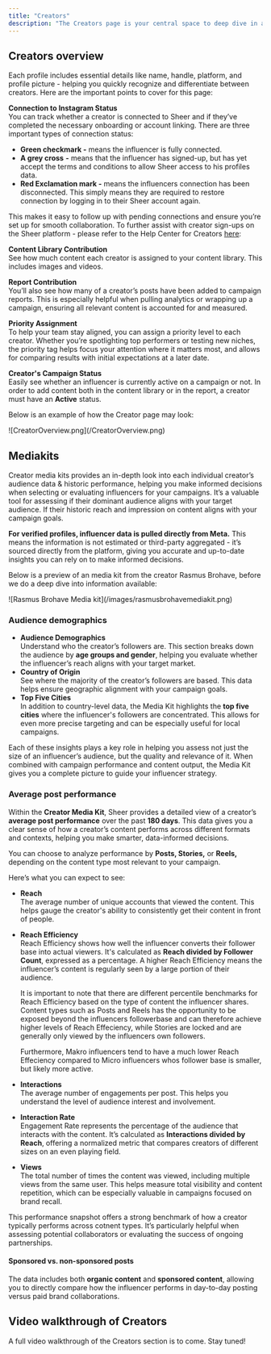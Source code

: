 ```yaml
---
title: "Creators"
description: "The Creators page is your central space to deep dive in all influencer data & estimated performance metrics related to your campaigns. It offers a overview of each creator - making it easier to manage collaborations."
---
```


## Creators overview

Each profile includes essential details like name, handle, platform, and profile picture - helping you quickly recognize and differentiate between creators. Here are the important points to cover for this page:

**Connection to Instagram Status**\
You can track whether a creator is connected to Sheer and if they’ve completed the necessary onboarding or account linking. There are three important types of connection status:

- **Green checkmark -** means the influencer is fully connected.
- **A grey cross** **-** means that the influencer has signed-up, but has yet accept the terms and conditions to allow Sheer access to his profiles data.
- **Red Exclamation mark -** means the influencers connection has been disconnected. This simply means they are required to restore connection by logging in to their Sheer account again.

This makes it easy to follow up with pending connections and ensure you’re set up for smooth collaboration. To further assist with creator sign-ups on the Sheer platform - please refer to the Help Center for Creators [here](https://help.sheer.dk/get-started/introduction):

**Content Library Contribution**\
See how much content each creator is assigned to your content library. This includes images and videos.

**Report Contribution**\
You’ll also see how many of a creator’s posts have been added to campaign reports. This is especially helpful when pulling analytics or wrapping up a campaign, ensuring all relevant content is accounted for and measured.

**Priority Assignment**\
To help your team stay aligned, you can assign a priority level to each creator. Whether you’re spotlighting top performers or testing new niches, the priority tag helps focus your attention where it matters most, and allows for comparing results with initial expectations at a later date.

**Creator's Campaign Status**\
Easily see whether an influencer is currently active on a campaign or not. In order to add content both in the content library or in the report, a creator must have an **Active** status.

Below is an example of how the Creator page may look:

<Frame>
  ![CreatorOverview.png](/CreatorOverview.png)
</Frame>

## Mediakits

Creator media kits provides an in-depth look into each individual creator’s audience data & historic performance, helping you make informed decisions when selecting or evaluating influencers for your campaigns. It’s a valuable tool for assessing if their dominant audience aligns with your target audience. If their historic reach and impression on content aligns with your campaign goals.

**For verified profiles, influencer data is pulled directly from Meta.** This means the information is not estimated or third-party aggregated - it’s sourced directly from the platform, giving you accurate and up-to-date insights you can rely on to make informed decisions.

Below is a preview of an media kit from the creator Rasmus Brohave, before we do a deep dive into information available:

<Frame>
  ![Rasmus Brohave Media kit](/images/rasmusbrohavemediakit.png)
</Frame>

### Audience demographics

- **Audience Demographics**\
  Understand who the creator’s followers are. This section breaks down the audience by **age groups and gender**, helping you evaluate whether the influencer’s reach aligns with your target market.
- **Country of Origin**\
  See where the majority of the creator’s followers are based. This data helps ensure geographic alignment with your campaign goals.
- **Top Five Cities**\
  In addition to country-level data, the Media Kit highlights the **top five cities** where the influencer's followers are concentrated. This allows for even more precise targeting and can be especially useful for local campaigns.

Each of these insights plays a key role in helping you assess not just the size of an influencer’s audience, but the quality and relevance of it. When combined with campaign performance and content output, the Media Kit gives you a complete picture to guide your influencer strategy.

### Average post performance

Within the **Creator Media Kit**, Sheer provides a detailed view of a creator’s **average post performance** over the past **180 days**. This data gives you a clear sense of how a creator’s content performs across different formats and contexts, helping you make smarter, data-informed decisions.

You can choose to analyze performance by **Posts, Stories,** or **Reels,** depending on the content type most relevant to your campaign.

Here’s what you can expect to see:

- **Reach**\
  The average number of unique accounts that viewed the content. This helps gauge the creator's ability to consistently get their content in front of people.
- **Reach Efficiency**\
  Reach Efficiency shows how well the influencer converts their follower base into actual viewers. It's calculated as **Reach divided by Follower Count**, expressed as a percentage. A higher Reach Efficiency means the influencer’s content is regularly seen by a large portion of their audience.

  It is important to note that there are different percentile benchmarks for Reach Efficiency based on the type of content the influencer shares. Content types such as Posts and Reels has the opportunity to be exposed beyond the influencers followerbase and can therefore achieve higher levels of Reach Effeciency, while Stories are locked and are generally only viewed by the influencers own followers.

  Furthermore, Makro influencers tend to have a much lower Reach Effeciency compared to Micro influencers whos follower base is smaller, but likely more active.
- **Interactions**\
  The average number of engagements per post. This helps you understand the level of audience interest and involvement.
- **Interaction Rate**\
  Engagement Rate represents the percentage of the audience that interacts with the content. It’s calculated as **Interactions divided by Reach**, offering a normalized metric that compares creators of different sizes on an even playing field.
- **Views**\
  The total number of times the content was viewed, including multiple views from the same user. This helps measure total visibility and content repetition, which can be especially valuable in campaigns focused on brand recall.

This performance snapshot offers a strong benchmark of how a creator typically performs across cotnent types. It’s particularly helpful when assessing potential collaborators or evaluating the success of ongoing partnerships.

#### Sponsored vs. non-sponsored posts

The data includes both **organic content** and **sponsored content**, allowing you to directly compare how the influencer performs in day-to-day posting versus paid brand collaborations.

## Video walkthrough of Creators

A full video walkthrough of the Creators section is to come. Stay tuned\!